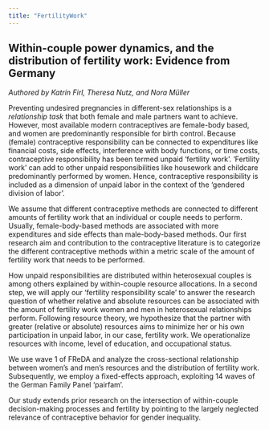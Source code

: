 ```yaml
---
title: "FertilityWork"
---
```


## Within-couple power dynamics, and the distribution of fertility work: Evidence from Germany

*Authored by Katrin Firl, Theresa Nutz, and Nora Müller*

Preventing undesired pregnancies in different-sex relationships is a *relationship task* that both female and male partners want to achieve. 
However, most available modern contraceptives are female-body based, and women are predominantly responsible for birth control.
Because (female) contraceptive responsibility can be connected to expenditures like financial costs, side effects, interference with body functions, or time costs, contraceptive responsibility has been termed unpaid 'fertility work'.
'Fertility work' can add to other unpaid responsibilities like housework and childcare predominantly performed by women. 
Hence, contraceptive responsibility is included as a dimension of unpaid labor in the context of the 'gendered division of labor'. 

We assume that different contraceptive methods are connected to different amounts of fertility work that an individual or couple needs to perform. 
Usually, female-body-based methods are associated with more expenditures and side effects than male-body-based methods. 
Our first research aim and contribution to the contraceptive literature is to categorize the different contraceptive methods within a metric scale of the amount of fertility work that needs to be performed. 

How unpaid responsibilities are distributed within heterosexual couples is among others explained by within-couple resource allocations. 
In a second step, we will apply our 'fertility responsibility scale' to answer the research question of whether relative and absolute resources can be associated with the amount of fertility work women and men in heterosexual relationships perform. 
Following resource theory, we hypothesize that the partner with greater (relative or absolute) resources aims to minimize her or his own participation in unpaid labor, in our case, fertility work. 
We operationalize resources with income, level of education, and occupational status. 

We use wave 1 of FReDA and analyze the cross-sectional relationship between women’s and men’s resources and the distribution of fertility work. 
Subsequently, we employ a fixed-effects approach, exploiting 14 waves of the German Family Panel ‘pairfam’.

Our study extends prior research on the intersection of within-couple decision-making processes and fertility by pointing to the largely neglected relevance of contraceptive behavior for gender inequality. 
